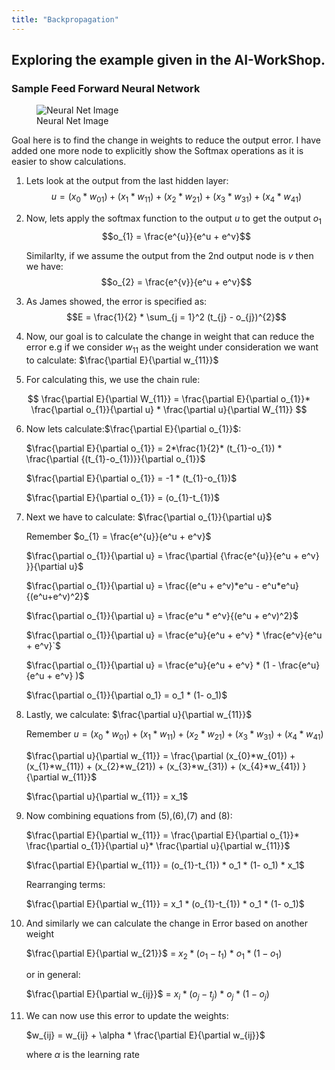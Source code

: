```yaml
---
title: "Backpropagation"
---
```


## Exploring the example given in the AI-WorkShop.

### Sample Feed Forward Neural Network
![Neural Net Image](NN1.PNG)

Goal here is to find the change in weights to reduce the output error. I have added one more node to explicitly show the Softmax operations as it is easier to show calculations.

1) Lets look at the output from the last hidden layer:
    $$u = (x_{0}*w_{01}) + (x_{1}*w_{11}) + (x_{2}*w_{21}) + (x_{3}*w_{31}) + (x_{4}*w_{41})$$

2) Now, lets apply the softmax function to the output $u$ to get the output $o_{1}$
    $$o_{1} = \frac{e^{u}}{e^u + e^v}$$
    
    Similarlty, if we assume the output from the 2nd output node is $v$ then we have:
    $$o_{2} = \frac{e^{v}}{e^u + e^v}$$

    
3) As James showed, the error is specified as:
    $$E = \frac{1}{2} * \sum_{j = 1}^2 (t_{j} - o_{j})^{2}$$
    

4) Now, our goal is to calculate the change in weight that can reduce the error e.g if we consider $w_{11}$ as the 
  weight under consideration we want to calculate: $\frac{\partial E}{\partial w_{11}}$

5) For calculating this, we use the chain rule:
  
  $$ \frac{\partial E}{\partial W_{11}} = \frac{\partial E}{\partial o_{1}}* \frac{\partial o_{1}}{\partial u} *  \frac{\partial u}{\partial W_{11}} $$

6) Now lets calculate:$\frac{\partial E}{\partial o_{1}}$:
    
    $\frac{\partial E}{\partial o_{1}}  = 2*\frac{1}{2}* (t_{1}-o_{1}) * \frac{\partial {(t_{1}-o_{1})}}{\partial o_{1}}$
          
    $\frac{\partial E}{\partial o_{1}}  =  -1 * (t_{1}-o_{1})$
        
    $\frac{\partial E}{\partial o_{1}}  =  (o_{1}-t_{1})$ 
  
  
7) Next we have to calculate: $\frac{\partial o_{1}}{\partial u}$
    
    Remember $o_{1} = \frac{e^{u}}{e^u + e^v}$
    
    $\frac{\partial o_{1}}{\partial u} = \frac{\partial {\frac{e^{u}}{e^u + e^v} }}{\partial u}$
    
    $\frac{\partial o_{1}}{\partial u} = \frac{(e^u + e^v)*e^u - e^u*e^u}{(e^u+e^v)^2}$
    
    $\frac{\partial o_{1}}{\partial u} = \frac{e^u * e^v}{(e^u + e^v)^2}$
    
    $\frac{\partial o_{1}}{\partial u} = \frac{e^u}{e^u + e^v} * \frac{e^v}{e^u + e^v}`$
    
    $\frac{\partial o_{1}}{\partial u} = \frac{e^u}{e^u + e^v} * (1 - \frac{e^u}{e^u + e^v} )$
    
    $\frac{\partial o_{1}}{\partial o_1} = o_1 * (1- o_1)$

8) Lastly, we calculate: $\frac{\partial u}{\partial w_{11}}$ 
    
    Remember
      $u = (x_{0}*w_{01}) + (x_{1}*w_{11}) + (x_{2}*w_{21}) + (x_{3}*w_{31}) + (x_{4}*w_{41})$
    
    
    $\frac{\partial u}{\partial w_{11}} = \frac{\partial (x_{0}*w_{01}) + (x_{1}*w_{11}) + (x_{2}*w_{21}) + (x_{3}*w_{31}) + (x_{4}*w_{41})  }{\partial w_{11}}$
    
    $\frac{\partial u}{\partial w_{11}} = x_1$


9) Now combining equations from (5),(6),(7) and (8):


    $\frac{\partial E}{\partial w_{11}} = \frac{\partial E}{\partial o_{1}}* \frac{\partial o_{1}}{\partial u}* \frac{\partial u}{\partial w_{11}}$
    
    
    $\frac{\partial E}{\partial w_{11}} = (o_{1}-t_{1}) * o_1 * (1- o_1) * x_1$
      
    Rearranging terms:   
      
    $\frac{\partial E}{\partial w_{11}} = x_1 * (o_{1}-t_{1}) * o_1 * (1- o_1)$
  
10) And similarly we can calculate the change in Error based on another weight
    
    $\frac{\partial E}{\partial w_{21}}$ = $x_2 * (o_{1}-t_{1})$ $*$ $o_1 * (1- o_1)$
    
    or in general:
    
    $\frac{\partial E}{\partial w_{ij}}$ = $x_i * (o_{j}-t_{j})$ $*$ $o_j * (1- o_j)$
    

11) We can now use this error to update the weights:

    $w_{ij} = w_{ij} + \alpha * \frac{\partial E}{\partial w_{ij}}$

    where $\alpha$ is the learning rate

